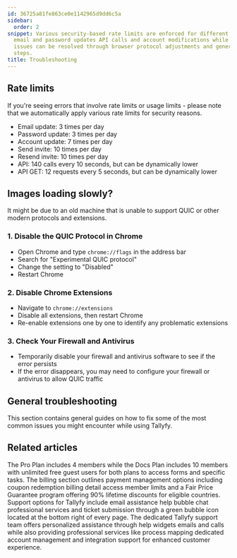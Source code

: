 ```yaml
---
id: 36725a81fe863ce0e1142965d9dd6c5a
sidebar:
  order: 2
snippet: Various security-based rate limits are enforced for different actions like
  email and password updates API calls and account modifications while image loading
  issues can be resolved through browser protocol adjustments and general troubleshooting
  steps.
title: Troubleshooting
---
```


## Rate limits

If you're seeing errors that involve rate limits or usage limits - please note that we automatically apply various rate limits for security reasons.

* Email update: 3 times per day
* Password update: 3 times per day
* Account update: 7 times per day
* Send invite: 10 times per day
* Resend invite: 10 times per day
* API: 140 calls every 10 seconds, but can be dynamically lower
* API GET: 12 requests every 5 seconds, but can be dynamically lower

## Images loading slowly?

It might be due to an old machine that is unable to support QUIC or other modern protocols and extensions.

### 1. Disable the QUIC Protocol in Chrome

- Open Chrome and type `chrome://flags` in the address bar
- Search for "Experimental QUIC protocol"
- Change the setting to "Disabled"
- Restart Chrome

### 2. Disable Chrome Extensions

- Navigate to `chrome://extensions`
- Disable all extensions, then restart Chrome
- Re-enable extensions one by one to identify any problematic extensions

### 3. Check Your Firewall and Antivirus

- Temporarily disable your firewall and antivirus software to see if the error persists
- If the error disappears, you may need to configure your firewall or antivirus to allow QUIC traffic

## General troubleshooting

This section contains general guides on how to fix some of the most common issues you might encounter while using Tallyfy.


<PageTree />


## Related articles
<CardGrid>
<LinkTitleCard header="<b>Billing > Tallyfy's Account and Member Limits</b>" href="/products/pro/settings/billing/what-are-tallyfys-account-and-member-limits/" > The Pro Plan includes 4 members while the Docs Plan includes 10 members with unlimited free guest users for both plans to access forms and specific tasks. </LinkTitleCard>
<LinkTitleCard header="<b>Settings > Billing</b>" href="/products/pro/settings/billing/" > The billing section outlines payment management options including coupon redemption billing detail access member limits and a Fair Price Guarantee program offering 90% lifetime discounts for eligible countries. </LinkTitleCard>
<LinkTitleCard header="<b>Miscellaneous > Support</b>" href="/products/pro/miscellaneous/support/" > Support options for Tallyfy include email assistance help bubble chat professional services and ticket submission through a green bubble icon located at the bottom right of every page. </LinkTitleCard>
<LinkTitleCard header="<b>Support > Contact Tallyfy support or engage in professional services</b>" href="/products/pro/miscellaneous/support/how-can-i-contact-tallyfys-support-team/" > The dedicated Tallyfy support team offers personalized assistance through help widgets emails and calls while also providing professional services like process mapping dedicated account management and integration support for enhanced customer experience. </LinkTitleCard>
</CardGrid>